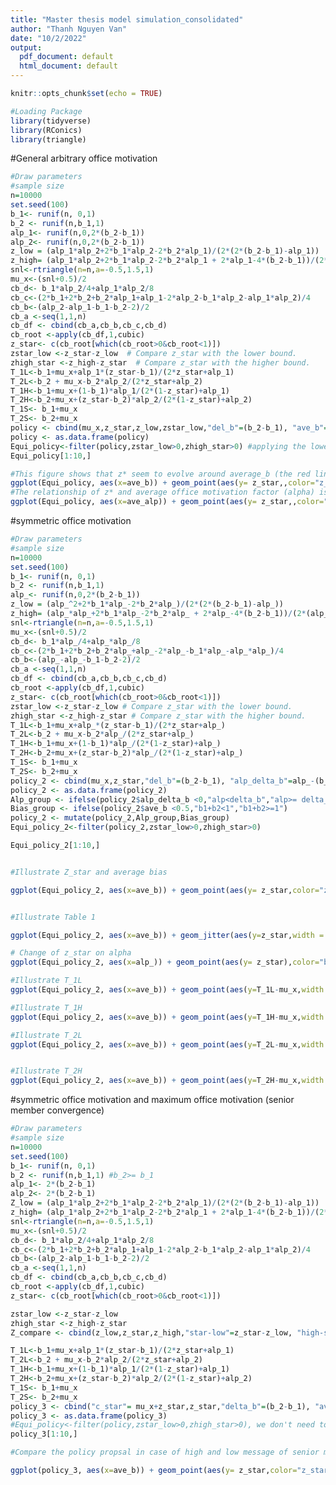 ---
title: "Master thesis model simulation_consolidated"
author: "Thanh Nguyen Van"
date: "10/2/2022"
output:
  pdf_document: default
  html_document: default
---

```{r setup, include=FALSE}
knitr::opts_chunk$set(echo = TRUE)
```


```{r}
#Loading Package
library(tidyverse)
library(RConics)
library(triangle)
```

#General arbitrary office motivation
```{r}
#Draw parameters
#sample size
n=10000
set.seed(100)
b_1<- runif(n, 0,1)
b_2 <- runif(n,b_1,1)
alp_1<- runif(n,0,2*(b_2-b_1))
alp_2<- runif(n,0,2*(b_2-b_1))
z_low = (alp_1*alp_2+2*b_1*alp_2-2*b_2*alp_1)/(2*(2*(b_2-b_1)-alp_1))
z_high= (alp_1*alp_2+2*b_1*alp_2-2*b_2*alp_1 + 2*alp_1-4*(b_2-b_1))/(2*(alp_2-2*(b_2-b_1)))
snl<-rtriangle(n=n,a=-0.5,1.5,1)
mu_x<-(snl+0.5)/2
cb_d<- b_1*alp_2/4+alp_1*alp_2/8
cb_c<-(2*b_1+2*b_2+b_2*alp_1+alp_1-2*alp_2-b_1*alp_2-alp_1*alp_2)/4
cb_b<-(alp_2-alp_1-b_1-b_2-2)/2
cb_a <-seq(1,1,n)
cb_df <- cbind(cb_a,cb_b,cb_c,cb_d)
cb_root <-apply(cb_df,1,cubic)
z_star<- c(cb_root[which(cb_root>0&cb_root<1)])
zstar_low <-z_star-z_low  # Compare z_star with the lower bound.
zhigh_star <-z_high-z_star  # Compare z_star with the higher bound.
T_1L<-b_1+mu_x+alp_1*(z_star-b_1)/(2*z_star+alp_1)
T_2L<-b_2 + mu_x-b_2*alp_2/(2*z_star+alp_2)
T_1H<-b_1+mu_x+(1-b_1)*alp_1/(2*(1-z_star)+alp_1)
T_2H<-b_2+mu_x+(z_star-b_2)*alp_2/(2*(1-z_star)+alp_2)
T_1S<- b_1+mu_x
T_2S<- b_2+mu_x
policy <- cbind(mu_x,z_star,z_low,zstar_low,"del_b"=(b_2-b_1), "ave_b"=(b_2+b_1)/2,alp_1,T_1S,T_1L,T_2L,T_1H,T_2H,T_2S,alp_2,"delta_alp" = alp_2-alp_1, "ave_alp"=(alp_1+alp_2)/2,zhigh_star)
policy <- as.data.frame(policy)
Equi_policy<-filter(policy,zstar_low>0,zhigh_star>0) #applying the lower and higher bound condition on z*
Equi_policy[1:10,]

#This figure shows that z* seem to evolve around average_b (the red line represent the linear regression relationship between Z* and average bias of the senior members)
ggplot(Equi_policy, aes(x=ave_b)) + geom_point(aes(y= z_star,,color="z_star"))+geom_smooth(mapping =aes(x=ave_b, y=z_star,color = "fiting z_star on ave_b") ,method = "lm") + theme(legend.position = "right")+scale_colour_manual("", breaks = c("fiting z_star on ave_b", "z_star"), values = c("green", "blue"))  + labs(title="Figure.1. The choice of threshold c* (z*) depends on average bias")
#The relationship of z* and average office motivation factor (alpha) is more complicated
ggplot(Equi_policy, aes(x=ave_alp)) + geom_point(aes(y= z_star,,color="z_star"))+geom_smooth(mapping =aes(x=ave_alp, y=z_star,color = "lm fiting z_star on ave_alp") ,method = "lm") + theme(legend.position = "right")+scale_colour_manual("", breaks = c("lm fiting z_star on ave_alp", "z_star"), values = c("green", "blue"))  + labs(title="Figure.2. The choice of threshold c* (z*) depends on average office motivation")


```

#symmetric office motivation

```{r}
#Draw parameters
#sample size
n=10000
set.seed(100)
b_1<- runif(n, 0,1)
b_2 <- runif(n,b_1,1)
alp_<- runif(n,0,2*(b_2-b_1))
z_low = (alp_^2+2*b_1*alp_-2*b_2*alp_)/(2*(2*(b_2-b_1)-alp_))
z_high= (alp_*alp_+2*b_1*alp_-2*b_2*alp_ + 2*alp_-4*(b_2-b_1))/(2*(alp_-2*(b_2-b_1)))
snl<-rtriangle(n=n,a=-0.5,1.5,1)
mu_x<-(snl+0.5)/2
cb_d<- b_1*alp_/4+alp_*alp_/8
cb_c<-(2*b_1+2*b_2+b_2*alp_+alp_-2*alp_-b_1*alp_-alp_*alp_)/4
cb_b<-(alp_-alp_-b_1-b_2-2)/2
cb_a <-seq(1,1,n)
cb_df <- cbind(cb_a,cb_b,cb_c,cb_d)
cb_root <-apply(cb_df,1,cubic)
z_star<- c(cb_root[which(cb_root>0&cb_root<1)])
zstar_low <-z_star-z_low # Compare z_star with the lower bound.
zhigh_star <-z_high-z_star # Compare z_star with the higher bound.
T_1L<-b_1+mu_x+alp_*(z_star-b_1)/(2*z_star+alp_)
T_2L<-b_2 + mu_x-b_2*alp_/(2*z_star+alp_)
T_1H<-b_1+mu_x+(1-b_1)*alp_/(2*(1-z_star)+alp_)
T_2H<-b_2+mu_x+(z_star-b_2)*alp_/(2*(1-z_star)+alp_)
T_1S<- b_1+mu_x
T_2S<- b_2+mu_x
policy_2 <- cbind(mu_x,z_star,"del_b"=(b_2-b_1), "alp_delta_b"=alp_-(b_2-b_1), "ave_b"=(b_2+b_1)/2,alp_,"mid_T_iS"=(T_1S+T_2S)/2, T_1S,T_1L,T_2L,T_1H,T_2H,T_2S,zstar_low,zhigh_star)
policy_2 <- as.data.frame(policy_2)
Alp_group <- ifelse(policy_2$alp_delta_b <0,"alp<delta_b","alp>= delta_b")
Bias_group <- ifelse(policy_2$ave_b <0.5,"b1+b2<1","b1+b2>=1")
policy_2 <- mutate(policy_2,Alp_group,Bias_group)
Equi_policy_2<-filter(policy_2,zstar_low>0,zhigh_star>0)

Equi_policy_2[1:10,]


#Illustrate Z_star and average bias

ggplot(Equi_policy_2, aes(x=ave_b)) + geom_point(aes(y= z_star,color="z_star"))+ geom_line(aes(y= ave_b, color = "average_b"), size = 1.0) + labs(title="Z_star on average bias")+scale_colour_manual("", breaks = c("average_b", "z_star"), values = c("green", "blue"))


#Illustrate Table 1

ggplot(Equi_policy_2, aes(x=ave_b)) + geom_jitter(aes(y=z_star,width = 10,color="z_star"))+ geom_line(aes(y= ave_b, color="Average_b"), size = 0.5) + geom_line(aes(y= 0.5), color="yellow", size = 1.0)+ facet_grid(cols = vars(Alp_group), rows = vars(Bias_group))+ theme(legend.position = "right")+scale_colour_manual("", breaks = c("Average_b", "z_star"), values = c("green", "blue"))  + labs(title="Simulation for Table.1")

# Change of z_star on alpha
ggplot(Equi_policy_2, aes(x=alp_)) + geom_point(aes(y= z_star),color="blue")+ geom_line(aes(y= 0.5), color="green", size = 1.0)+ labs(x = "Alpha", y = "z_star", title = "z_star on alpha")

#Illustrate T_1L
ggplot(Equi_policy_2, aes(x=ave_b)) + geom_point(aes(y=T_1L-mu_x,width = 1,color="T_1L-mu_x"))+ geom_line(aes(y= ave_b, color="Average_b"), size = 1) + geom_line(aes(y= 0.5), color="yellow", size = 1.0)+ facet_grid(cols = vars(Alp_group), rows = vars(Bias_group))+ theme(legend.position = "right")+scale_colour_manual("", breaks = c("Average_b", "T_1L-mu_x"), values = c("green", "blue"))  + labs(title="Illustration for T_1L")

#Illustrate T_1H
ggplot(Equi_policy_2, aes(x=ave_b)) + geom_point(aes(y=T_1H-mu_x,width = 1,color="T_1H-mu_x"))+ geom_line(aes(y= ave_b, color="Average_b"), size = 1) + geom_line(aes(y= 0.5), color="yellow", size = 1.0)+ facet_grid(cols = vars(Alp_group), rows = vars(Bias_group))+ theme(legend.position = "right")+scale_colour_manual("", breaks = c("Average_b", "T_1H-mu_x"), values = c("green", "blue"))  + labs(title="Illustration for T_1H")

#Illustrate T_2L
ggplot(Equi_policy_2, aes(x=ave_b)) + geom_point(aes(y=T_2L-mu_x,width = 1,color="T_2L-mu_x"))+ geom_line(aes(y= ave_b, color="Average_b"), size = 1) + geom_line(aes(y= 0.5), color="yellow", size = 1.0)+ facet_grid(cols = vars(Alp_group), rows = vars(Bias_group))+ theme(legend.position = "right")+scale_colour_manual("", breaks = c("Average_b", "T_2L-mu_x"), values = c("green", "blue"))  + labs(title="Illustration for T_2L")


#Illustrate T_2H
ggplot(Equi_policy_2, aes(x=ave_b)) + geom_point(aes(y=T_2H-mu_x,width = 1,color="T_2H-mu_x"))+ geom_line(aes(y= ave_b, color="Average_b"), size = 1) + geom_line(aes(y= 0.5), color="yellow", size = 1.0)+ facet_grid(cols = vars(Alp_group), rows = vars(Bias_group))+ theme(legend.position = "right")+scale_colour_manual("", breaks = c("Average_b", "T_2H-mu_x"), values = c("green", "blue"))  + labs(title="Illustration for T_2H")

```

#symmetric office motivation and maximum office motivation (senior member convergence)

```{r}
#Draw parameters
#sample size
n=10000
set.seed(100)
b_1<- runif(n, 0,1)
b_2 <- runif(n,b_1,1) #b_2>= b_1
alp_1<- 2*(b_2-b_1)
alp_2<- 2*(b_2-b_1)
Z_low = (alp_1*alp_2+2*b_1*alp_2-2*b_2*alp_1)/(2*(2*(b_2-b_1)-alp_1))
z_high= (alp_1*alp_2+2*b_1*alp_2-2*b_2*alp_1 + 2*alp_1-4*(b_2-b_1))/(2*(alp_2-2*(b_2-b_1)))
snl<-rtriangle(n=n,a=-0.5,1.5,1)
mu_x<-(snl+0.5)/2
cb_d<- b_1*alp_2/4+alp_1*alp_2/8
cb_c<-(2*b_1+2*b_2+b_2*alp_1+alp_1-2*alp_2-b_1*alp_2-alp_1*alp_2)/4
cb_b<-(alp_2-alp_1-b_1-b_2-2)/2
cb_a <-seq(1,1,n)
cb_df <- cbind(cb_a,cb_b,cb_c,cb_d)
cb_root <-apply(cb_df,1,cubic)
z_star<- c(cb_root[which(cb_root>0&cb_root<1)])

zstar_low <-z_star-z_low
zhigh_star <-z_high-z_star
Z_compare <- cbind(z_low,z_star,z_high,"star-low"=z_star-z_low, "high-star"=z_high-z_star)

T_1L<-b_1+mu_x+alp_1*(z_star-b_1)/(2*z_star+alp_1)
T_2L<-b_2 + mu_x-b_2*alp_2/(2*z_star+alp_2)
T_1H<-b_1+mu_x+(1-b_1)*alp_1/(2*(1-z_star)+alp_1)
T_2H<-b_2+mu_x+(z_star-b_2)*alp_2/(2*(1-z_star)+alp_2)
T_1S<- b_1+mu_x
T_2S<- b_2+mu_x
policy_3 <- cbind("c_star"= mu_x+z_star,z_star,"delta_b"=(b_2-b_1), "ave_b"=(b_2+b_1)/2,alp_1,T_1S,T_1L,T_2L,T_1H,T_2H,T_2S,alp_2,"delta_alp" = alp_2-alp_1,zstar_low,zhigh_star,mu_x)
policy_3 <- as.data.frame(policy_3)
#Equi_policy<-filter(policy,zstar_low>0,zhigh_star>0), we don't need to apply the condition for z anymore.
policy_3[1:10,]

#Compare the policy propsal in case of high and low message of senior members with the choice of threshold of c. We remove value of mu_x from the proposal to make it comparable with z*. As the signal is identically received by all players, this will not change their overall behaviour. The result imply that in case of convergence in senior member action, rookie member navigate the threshold to stay in the between the high and low message proposal.

ggplot(policy_3, aes(x=ave_b)) + geom_point(aes(y= z_star,color="z_star"))+geom_smooth(mapping =aes(x=ave_b, y=T_1L-mu_x,color = "lm fiting (T_1L-mu_x) on ave_b") ,method = "lm") + geom_smooth(mapping =aes(x=ave_b, y=T_1H-mu_x,color = "lm fiting (T_1H-mu_x) on ave_b") ,method = "lm")+geom_line(aes(y= ave_b,color="average bias"),size=0.2)+ theme(legend.position = "right")+scale_colour_manual("", breaks = c("lm fiting (T_1L-mu_x) on ave_b","lm fiting (T_1H-mu_x) on ave_b", "z_star","average bias"), values = c("green","red", "blue","yellow"))  + labs(title="Figure.1. The choice of threshold c* (z*) versus choise of policy proposal")






```



